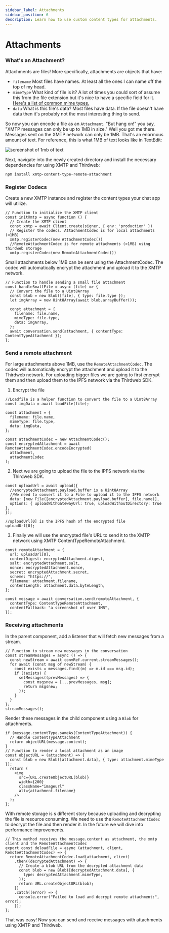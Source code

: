 ```yaml
---
sidebar_label: Attachments
sidebar_position: 6
description: Learn how to use custom content types for attachments.
---
```


# Attachments

### What's an Attachment?

Attachments are files! More specifically, attachments are objects that have:

- `filename` Most files have names. At least all the ones I can name off the top of my head.
- `mimeType` What kind of file is it? A lot of times you could sort of assume this from the file extension but it's nice to have a specific field for it. [Here's a list of common mime types.](https://developer.mozilla.org/en-US/docs/Web/HTTP/Basics_of_HTTP/MIME_types/Common_types)
- `data` What is this file's data? Most files have data. If the file doesn't have data then it's probably not the most interesting thing to send.

So now you can encode a file as an `Attachment`. "But hang on!" you say, "XMTP messages can only be up to 1MB in size." Well you got me there. Messages sent on the XMTP network can only be 1MB. That's an enormous amount of text. For reference, this is what 1MB of text looks like in TextEdit:

<img
  alt="screenshot of 1mb of text"
  src="https://user-images.githubusercontent.com/483/222857433-99b2b492-d316-4cd1-a38d-660247a7ca49.png"
  title="i ain’t reading all that. i'm happy for u tho or sorry that happened"
/>

Next, navigate into the newly created directory and install the necessary dependencies for using XMTP and Thirdweb:

```tsx
npm install xmtp-content-type-remote-attachment
```

### Register Codecs

Create a new XMTP instance and register the content types your chat app will utilize.

```tsx
// Function to initialize the XMTP client
const initXmtp = async function () {
  // Create the XMTP client
  const xmtp = await Client.create(signer, { env: 'production' })
  // Register the codecs. AttachmentCodec is for local attachments (<1MB)
  xmtp.registerCodec(new AttachmentCodec())
  //RemoteAttachmentCodec is for remote attachments (>1MB) using thirdweb storage
  xmtp.registerCodec(new RemoteAttachmentCodec())
```

Small attachments below 1MB can be sent using the AttachmentCodec. The codec will automatically encrypt the attachment and upload it to the XMTP network.

```tsx
// Function to handle sending a small file attachment
const handleSmallFile = async (file) => {
  // Convert the file to a Uint8Array
  const blob = new Blob([file], { type: file.type });
  let imgArray = new Uint8Array(await blob.arrayBuffer());

  const attachment = {
    filename: file.name,
    mimeType: file.type,
    data: imgArray,
  };
  await conversation.send(attachment, { contentType: ContentTypeAttachment });
};
```

### Send a remote attachment

For large attachments above 1MB, use the `RemoteAttachmentCodec`. The codec will automatically encrypt the attachment and upload it to the Thirdweb network. For uploading bigger files we are going to first encrypt them and then upload them to the IPFS network via the Thirdweb SDK.

1. Encrypt the file

```tsx
//Loadfile is a helper function to convert the file to a Uint8Array
const imgData = await loadFile(file);

const attachment = {
  filename: file.name,
  mimeType: file.type,
  data: imgData,
};

const attachmentCodec = new AttachmentCodec();
const encryptedAttachment = await RemoteAttachmentCodec.encodeEncrypted(
  attachment,
  attachmentCodec
);
```

2. Next we are going to upload the file to the IPFS network via the Thirdweb SDK.

```tsx
const uploadUrl = await upload({
  //encryptedAttachment.payload.buffer is a Uint8Array
  //We need to convert it to a File to upload it to the IPFS network
  data: [new File([encryptedAttachment.payload.buffer], file.name)],
  options: { uploadWithGatewayUrl: true, uploadWithoutDirectory: true },
});

//uploadUrl[0] is the IPFS hash of the encrypted file
uploadUrl[0];
```

3. Finally we will use the encrypted file's URL to send it to the XMTP network using XMTP ContentTypeRemoteAttachment.

```tsx
const remoteAttachment = {
  url: uploadUrl[0],
  contentDigest: encryptedAttachment.digest,
  salt: encryptedAttachment.salt,
  nonce: encryptedAttachment.nonce,
  secret: encryptedAttachment.secret,
  scheme: "https://",
  filename: attachment.filename,
  contentLength: attachment.data.byteLength,
};

const message = await conversation.send(remoteAttachment, {
  contentType: ContentTypeRemoteAttachment,
  contentFallback: "a screenshot of over 1MB",
});
```

### Receiving attachments

In the parent component, add a listener that will fetch new messages from a stream.

```tsx
// Function to stream new messages in the conversation
const streamMessages = async () => {
  const newStream = await convRef.current.streamMessages();
  for await (const msg of newStream) {
    const exists = messages.find((m) => m.id === msg.id);
    if (!exists) {
      setMessages((prevMessages) => {
        const msgsnew = [...prevMessages, msg];
        return msgsnew;
      });
    }
  }
};
streamMessages();
```

Render these messages in the child component using a `Blob` for attachments.

```tsx
if (message.contentType.sameAs(ContentTypeAttachment)) {
  // Handle ContentTypeAttachment
  return objectURL(message.content);
}
// Function to render a local attachment as an image
const objectURL = (attachment) => {
  const blob = new Blob([attachment.data], { type: attachment.mimeType });
  return (
    <img
      src={URL.createObjectURL(blob)}
      width={200}
      className="imageurl"
      alt={attachment.filename}
    />
  );
};
```

With remote storage is s different story because uploading and decrypting the file is resource consuming. We need to use the `RemoteAttachmentCodec` to decrypt the file and then render it. In the future we will dive into performance improvements.

```tsx
// This method receives the message.content as attachment, the xmtp client and the RemoteAttachmentCodec
export const deloadFile = async (attachment, client, RemoteAttachmentCodec) => {
  return RemoteAttachmentCodec.load(attachment, client)
    .then((decryptedAttachment) => {
      // Create a blob URL from the decrypted attachment data
      const blob = new Blob([decryptedAttachment.data], {
        type: decryptedAttachment.mimeType,
      });
      return URL.createObjectURL(blob);
    })
    .catch((error) => {
      console.error("Failed to load and decrypt remote attachment:", error);
    });
};
```

That was easy! Now you can send and receive messages with attachments using XMTP and Thirdweb.
